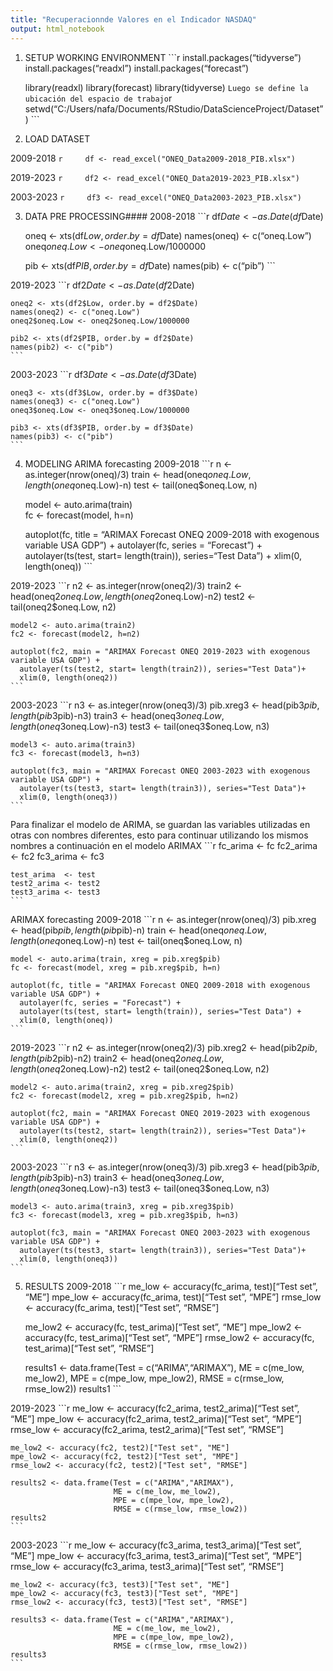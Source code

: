 ---
title: "Recuperacionnde Valores en el Indicador NASDAQ"
output: html_notebook
---
1. SETUP WORKING ENVIRONMENT
    ```{r}
    install.packages("tidyverse")
    install.packages("readxl")
    install.packages("forecast")
    
    library(readxl)
    library(forecast)
    library(tidyverse)
    ```
Luego se define la ubicación del espacio de trabajo
    ```{r}
    setwd("C:/Users/nafa/Documents/RStudio/DataScienceProject/Dataset")
    ```



2. LOAD DATASET

2009-2018
    ```{r}
    df <- read_excel("ONEQ_Data2009-2018_PIB.xlsx")
    ```

2019-2023
    ```{r}
    df2 <- read_excel("ONEQ_Data2019-2023_PIB.xlsx")
    ```

2003-2023
    ```{r}
    df3 <- read_excel("ONEQ_Data2003-2023_PIB.xlsx")
    ```



3. DATA PRE PROCESSING####
2008-2018
    ```{r}
    df$Date <- as.Date(df$Date)
    
    oneq <- xts(df$Low, order.by = df$Date)
    names(oneq) <- c("oneq.Low")
    oneq$oneq.Low <- oneq$oneq.Low/1000000
    
    pib <- xts(df$PIB, order.by = df$Date)
    names(pib) <- c("pib")
    ```

2019-2023
    ```{r}
    df2$Date <- as.Date(df2$Date)
    
    oneq2 <- xts(df2$Low, order.by = df2$Date)
    names(oneq2) <- c("oneq.Low")
    oneq2$oneq.Low <- oneq2$oneq.Low/1000000
    
    pib2 <- xts(df2$PIB, order.by = df2$Date)
    names(pib2) <- c("pib")
    ```

2003-2023
    ```{r}
    df3$Date <- as.Date(df3$Date)
    
    oneq3 <- xts(df3$Low, order.by = df3$Date)
    names(oneq3) <- c("oneq.Low")
    oneq3$oneq.Low <- oneq3$oneq.Low/1000000
    
    pib3 <- xts(df3$PIB, order.by = df3$Date)
    names(pib3) <- c("pib")
    ```



4. MODELING
ARIMA forecasting
2009-2018
    ```{r}
    n <- as.integer(nrow(oneq)/3)
    train <- head(oneq$oneq.Low, length(oneq$oneq.Low)-n)
    test <- tail(oneq$oneq.Low, n)
    
    model <- auto.arima(train)            
    fc <- forecast(model, h=n)               
    
    autoplot(fc, title = "ARIMAX Forecast ONEQ 2009-2018 with exogenous variable USA GDP") + 
      autolayer(fc, series = "Forecast") +
      autolayer(ts(test, start= length(train)), series="Test Data") +
      xlim(0, length(oneq))
    ```

2019-2023
    ```{r}
    n2 <- as.integer(nrow(oneq2)/3)
    train2 <- head(oneq2$oneq.Low, length(oneq2$oneq.Low)-n2)
    test2 <- tail(oneq2$oneq.Low, n2)
    
    model2 <- auto.arima(train2)
    fc2 <- forecast(model2, h=n2)               
    
    autoplot(fc2, main = "ARIMAX Forecast ONEQ 2019-2023 with exogenous variable USA GDP") + 
      autolayer(ts(test2, start= length(train2)), series="Test Data")+
      xlim(0, length(oneq2)) 
    ```

2003-2023
    ```{r}
    n3 <- as.integer(nrow(oneq3)/3)
    pib.xreg3 <- head(pib3$pib, length(pib3$pib)-n3)
    train3 <- head(oneq3$oneq.Low, length(oneq3$oneq.Low)-n3)
    test3 <- tail(oneq3$oneq.Low, n3)
    
    model3 <- auto.arima(train3)
    fc3 <- forecast(model3, h=n3)                
    
    autoplot(fc3, main = "ARIMAX Forecast ONEQ 2003-2023 with exogenous variable USA GDP") + 
      autolayer(ts(test3, start= length(train3)), series="Test Data")+
      xlim(0, length(oneq3)) 
    ```

Para finalizar el modelo de ARIMA, se guardan las variables utilizadas en otras con nombres diferentes, 
esto para continuar utilizando los mismos nombres a continuación en el modelo ARIMAX
    ```{r}
    fc_arima  <- fc
    fc2_arima <- fc2
    fc3_arima <- fc3
    
    test_arima  <- test
    test2_arima <- test2
    test3_arima <- test3
    ```


ARIMAX forecasting
2009-2018
    ```{r}
    n <- as.integer(nrow(oneq)/3)
    pib.xreg <- head(pib$pib, length(pib$pib)-n)
    train <- head(oneq$oneq.Low, length(oneq$oneq.Low)-n)
    test <- tail(oneq$oneq.Low, n)
    
    model <- auto.arima(train, xreg = pib.xreg$pib)            
    fc <- forecast(model, xreg = pib.xreg$pib, h=n)               
    
    autoplot(fc, title = "ARIMAX Forecast ONEQ 2009-2018 with exogenous variable USA GDP") + 
      autolayer(fc, series = "Forecast") +
      autolayer(ts(test, start= length(train)), series="Test Data") +
      xlim(0, length(oneq))
    ```

2019-2023
    ```{r}
    n2 <- as.integer(nrow(oneq2)/3)
    pib.xreg2 <- head(pib2$pib, length(pib2$pib)-n2)
    train2 <- head(oneq2$oneq.Low, length(oneq2$oneq.Low)-n2)
    test2 <- tail(oneq2$oneq.Low, n2)
    
    model2 <- auto.arima(train2, xreg = pib.xreg2$pib)
    fc2 <- forecast(model2, xreg = pib.xreg2$pib, h=n2)               
    
    autoplot(fc2, main = "ARIMAX Forecast ONEQ 2019-2023 with exogenous variable USA GDP") + 
      autolayer(ts(test2, start= length(train2)), series="Test Data")+
      xlim(0, length(oneq2)) 
    ```

2003-2023
    ```{r}
    n3 <- as.integer(nrow(oneq3)/3)
    pib.xreg3 <- head(pib3$pib, length(pib3$pib)-n3)
    train3 <- head(oneq3$oneq.Low, length(oneq3$oneq.Low)-n3)
    test3 <- tail(oneq3$oneq.Low, n3)
    
    model3 <- auto.arima(train3, xreg = pib.xreg3$pib)
    fc3 <- forecast(model3, xreg = pib.xreg3$pib, h=n3)                
    
    autoplot(fc3, main = "ARIMAX Forecast ONEQ 2003-2023 with exogenous variable USA GDP") + 
      autolayer(ts(test3, start= length(train3)), series="Test Data")+
      xlim(0, length(oneq3)) 
    ```



5. RESULTS
2009-2018
    ```{r}
    me_low <- accuracy(fc_arima, test)["Test set", "ME"]
    mpe_low <- accuracy(fc_arima, test)["Test set", "MPE"]
    rmse_low <- accuracy(fc_arima, test)["Test set", "RMSE"]
    
    me_low2 <- accuracy(fc, test_arima)["Test set", "ME"]
    mpe_low2 <- accuracy(fc, test_arima)["Test set", "MPE"]
    rmse_low2 <- accuracy(fc, test_arima)["Test set", "RMSE"]
    
    results1 <- data.frame(Test = c("ARIMA","ARIMAX"), 
                          ME = c(me_low, me_low2), 
                          MPE = c(mpe_low, mpe_low2),
                          RMSE = c(rmse_low, rmse_low2))
    results1
    ```

2019-2023
    ```{r}
    me_low <- accuracy(fc2_arima, test2_arima)["Test set", "ME"]
    mpe_low <- accuracy(fc2_arima, test2_arima)["Test set", "MPE"]
    rmse_low <- accuracy(fc2_arima, test2_arima)["Test set", "RMSE"]
    
    me_low2 <- accuracy(fc2, test2)["Test set", "ME"]
    mpe_low2 <- accuracy(fc2, test2)["Test set", "MPE"]
    rmse_low2 <- accuracy(fc2, test2)["Test set", "RMSE"]
    
    results2 <- data.frame(Test = c("ARIMA","ARIMAX"), 
                           ME = c(me_low, me_low2), 
                           MPE = c(mpe_low, mpe_low2),
                           RMSE = c(rmse_low, rmse_low2))
    results2
    ```

2003-2023
    ```{r}
    me_low <- accuracy(fc3_arima, test3_arima)["Test set", "ME"]
    mpe_low <- accuracy(fc3_arima, test3_arima)["Test set", "MPE"]
    rmse_low <- accuracy(fc3_arima, test3_arima)["Test set", "RMSE"]
    
    me_low2 <- accuracy(fc3, test3)["Test set", "ME"]
    mpe_low2 <- accuracy(fc3, test3)["Test set", "MPE"]
    rmse_low2 <- accuracy(fc3, test3)["Test set", "RMSE"]
    
    results3 <- data.frame(Test = c("ARIMA","ARIMAX"), 
                           ME = c(me_low, me_low2), 
                           MPE = c(mpe_low, mpe_low2),
                           RMSE = c(rmse_low, rmse_low2))
    results3
    ```
